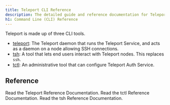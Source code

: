 ```yaml
---
title: Teleport CLI Reference
description: The detailed guide and reference documentation for Teleport Command Line Interface (CLI) tools.
h1: Command Line (CLI) Reference
---
```


Teleport is made up of three CLI tools.

- [teleport](cli/teleport.mdx): The Teleport daemon that runs the Teleport Service, and acts as a daemon on a node allowing SSH connections.
- [tsh](cli/tsh.mdx): A tool that lets end users interact with Teleport nodes. This replaces `ssh`.
- [tctl](cli/tctl.mdx): An administrative tool that can configure Teleport Auth Service.

## Reference

<TileSet>
  <Tile icon="list" title="Teleport Reference" href="./cli/teleport.mdx">
    Read the Teleport Reference Documentation.
  </Tile>
  <Tile icon="list" title="tctl Reference" href="./cli/tctl-started.mdx">
    Read the tctl Reference Documentation.
  </Tile>
  <Tile icon="list" title="tsh Reference" href="./cli/tsh.mdx">
    Read the tsh Reference Documentation.
  </Tile>
</TileSet>